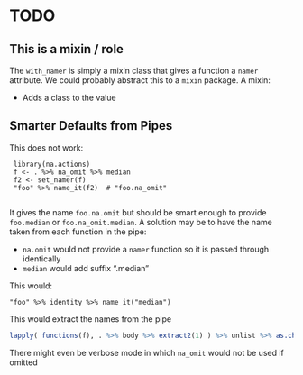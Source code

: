 
# TODO

## This is a mixin / role

The `with_namer` is simply a mixin class that gives a function a `namer` 
attribute. We could probably abstract this to a `mixin` package. A mixin:

- Adds a class to the value 



## Smarter Defaults from Pipes

This does not work:

 ```
  library(na.actions)
  f <- . %>% na_omit %>% median 
  f2 <- set_namer(f)
  "foo" %>% name_it(f2)  # "foo.na_omit" 
  
```

It gives the name `foo.na.omit` but should be smart enough to provide 
`foo.median` or `foo.na_omit.median`. A solution may be to have the name taken 
from each function in the pipe:

- `na.omit` would not provide a `namer` function so it is passed through identically
- `median` would add suffix ".median" 

This would:

    "foo" %>% identity %>% name_it("median") 

This would extract the names from the pipe   
```r
lapply( functions(f), . %>% body %>% extract2(1) ) %>% unlist %>% as.character() %>% paste( collapse=".")
```

There might even be verbose mode in which `na_omit` would not be used if omitted
